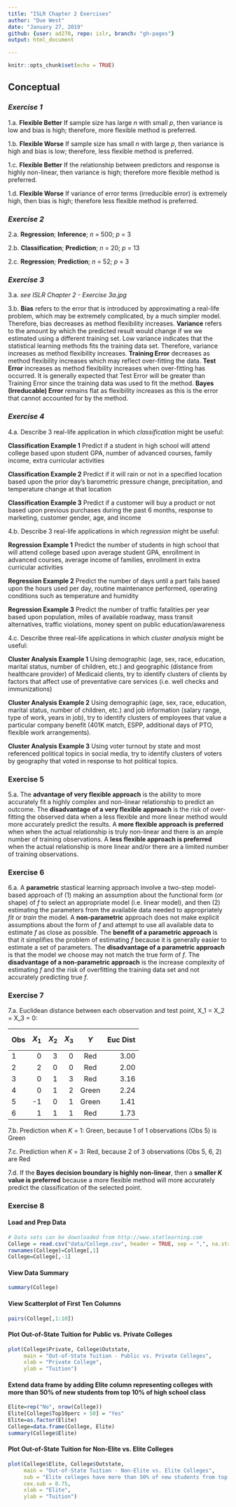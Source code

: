 ---
title: "ISLR Chapter 2 Exercises"
author: "Due West"
date: "January 27, 2019"
github: {user: ad270, repo: islr, branch: "gh-pages"}
output: html_document

---

```{r setup, include=FALSE}
knitr::opts_chunk$set(echo = TRUE)
```

## Conceptual

### *Exercise 1*
1.a. **Flexible Better** If sample size has large *n* with small *p*, then variance is low and bias is high; therefore, more flexible method is preferred.

1.b. **Flexible Worse** If sample size has small *n* with large *p*, then variance is high and bias is low; therefore, less flexible method is preferred.

1.c. **Flexible Better** If the relationship between predictors and response is highly non-linear, then variance is high; therefore more flexible method is preferred.

1.d. **Flexible Worse** If variance of error terms (irreducible error) is extremely high, then bias is high; therefore less flexible method is preferred.

### *Exercise 2*
2.a. **Regression**; **Inference**; *n* = 500; *p* = 3

2.b. **Classification**; **Prediction**; *n* = 20; *p* = 13

2.c. **Regression**; **Prediction**; *n* = 52; *p* = 3

### *Exercise 3*
3.a. *see ISLR Chapter 2 - Exercise 3a.jpg* 

3.b. **Bias** refers to the error that is introduced by approximating a real-life problem, which may be extremely complicated, by a much simpler model. Therefore, bias decreases as method flexibility increases.
     **Variance** refers to the amount by which the predicted result would change if we we estimated using a different training set. Low variance indicates that the statistical learning methods fits the training data set. Therefore, variance increases as method flexibility increases.
     **Training Error** decreases as method flexibility increases which may reflect over-fitting the data.
     **Test Error** increases as method flexibility increases when over-fitting has occurred. It is generally expected that Test Error will be greater than Training Error since the training data was used to fit the method.
     **Bayes (Irreducable) Error** remains flat as flexibility increases as this is the error that cannot accounted for by the method.

### *Exercise 4*
4.a. Describe 3 real-life application in which *classification* might be useful:

**Classification Example 1** Predict if a student in high school will attend college based upon student GPA, number of advanced courses, family income, extra curricular activities

**Classification Example 2** Predict if it will rain or not in a specified location based upon the prior day's barometric pressure change, precipitation, and temperature change at that location

**Classification Example 3** Predict if a customer will buy a product or not based upon previous purchases during the past 6 months, response to marketing, customer gender, age, and income

4.b. Describe 3 real-life applications in which *regression* might be useful:

**Regression Example 1** Predict the number of students in high school that will attend college based upon average student GPA, enrollment in advanced courses, average income of families, enrollment in extra curricular activities

**Regression Example 2** Predict the number of days until a part fails based upon the hours used per day, routine maintenance performed, operating conditions such as temperature and humidity

**Regression Example 3** Predict the number of traffic fatalities per year based upon population, miles of available roadway, mass transit alternatives, traffic violations, money spent on public education/awareness

4.c. Describe three real-life applications in which *cluster analysis* might be useful:

**Cluster Analysis Example 1** Using demographic (age, sex, race, education, marital status, number of children, etc.) and geographic (distance from healthcare provider) of Medicaid clients, try to identify clusters of clients by factors that affect use of preventative care services (i.e. well checks and immunizations)

**Cluster Analysis Example 2** Using demographic (age, sex, race, education, marital status, number of children, etc.) and job information (salary range, type of work, years in job), try to identify clusters of employees that value a particular company benefit (401K match, ESPP, additional days of PTO, flexible work arrangements).

**Cluster Analysis Example 3** Using voter turnout by state and most referenced political topics in social media, try to identify clusters of voters by geography that voted in response to hot political topics.

### Exercise 5
5.a. The **advantage of very flexible approach** is the ability to more accurately fit a highly complex and non-linear relationship to predict an outcome. The **disadvantage of a very flexible approach** is the risk of over-fitting the observed data when a less flexible and more linear method would more accurately predict the results. A **more flexible approach is preferred** when when the actual relationship is truly non-linear and there is an ample number of training observations. A **less flexible approach is preferred** when the actual relationship is more linear and/or there are a limited number of training observations.

### Exercise 6
6.a. A **parametric** stastical learning approach involve a two-step model-based approach of (1) making an assumption about the functional form (or shape) of *f* to select an appropriate model (i.e. linear model), and then (2) estimating the parameters from the available data needed to appropriately *fit* or *train* the model. A **non-parametric** approach does not make explicit assumptions about the form of *f* and attempt to use all available data to estimate *f* as close as possible. The **benefit of a parametric approach** is that it simplifies the problem of estimating *f* because it is generally easier to estimate a set of parameters. The **disadvantage of a parametric approach** is that the model we choose may not match the true form of *f*. The **disadvantage of a non-parametric approach** is the increase complexity of estimating *f* and the risk of overfitting the training data set and not accurately predicting true *f*.

### Exercise 7
7.a. Euclidean distance between each observation and test point, X_1 = X_2 = X_3 = 0:

| Obs | $$X_1$$ | $$X_2$$ | $$X_3$$ | $$Y$$ | Euc Dist |
|:--|--:|--:|--:|:---:|-------:|
| 1 | 0 | 3 | 0 | Red | 3.00 |
| 2 | 2 | 0 | 0 | Red | 2.00 |
| 3 | 0 | 1 | 3 | Red | 3.16 |
| 4 | 0 | 1 | 2 | Green | 2.24 |
| 5 | -1 | 0 | 1 | Green | 1.41 |
| 6 | 1 | 1 | 1 | Red | 1.73 | 

7.b. Prediction when *K* = 1: Green, because 1 of 1 observations (Obs 5) is Green

7.c. Prediction when *K* = 3: Red, because 2 of 3 observations (Obs 5, 6, 2) are Red

7.d. If the **Bayes decision boundary is highly non-linear**, then a **smaller *K* value is preferred** because a more flexible method will more accurately predict the classification of the selected point.

### Exercise 8
#### Load and Prep Data
```{r}
# Data sets can be downloaded from http://www.statlearning.com
College = read.csv("data/College.csv", header = TRUE, sep = ",", na.strings = "?")
rownames(College)=College[,1]
College=College[,-1]
```

#### View Data Summary
```{r}
summary(College)
```

#### View Scatterplot of First Ten Columns
```{r}
pairs(College[,1:10])
```

#### Plot Out-of-State Tuition for Public vs. Private Colleges
```{r}
plot(College$Private, College$Outstate, 
     main = "Out-of-State Tuition - Public vs. Private Colleges", 
     xlab = "Private College", 
     ylab = "Tuition")
```

#### Extend data frame by adding Elite column representing colleges with more than 50% of new students from top 10% of high school class
```{r}
Elite=rep("No", nrow(College))
Elite[College$Top10perc > 50] = "Yes"
Elite=as.factor(Elite)
College=data.frame(College, Elite)
summary(College$Elite)
```

#### Plot Out-of-State Tuition for Non-Elite vs. Elite Colleges
```{r}
plot(College$Elite, College$Outstate, 
     main = "Out-of-State Tuition - Non-Elite vs. Elite Colleges",
     sub = "Elite colleges have more than 50% of new students from top 10% of high school class",
     cex.sub = 0.75,
     xlab = "Elite", 
     ylab = "Tuition")
```


